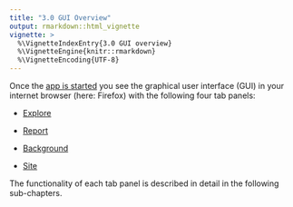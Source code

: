 ```yaml
---
title: "3.0 GUI Overview"
output: rmarkdown::html_vignette
vignette: >
  %\VignetteIndexEntry{3.0 GUI overview}
  %\VignetteEngine{knitr::rmarkdown}
  %\VignetteEncoding{UTF-8}
---
```


Once the [app is started](A2_app_start.html) you see the graphical user interface 
(GUI) in your internet browser (here: Firefox) with the following four tab panels: 

-	[Explore](A3_1_gui_explore.html)

-	[Report](A3_2_gui_report.html)

-	[Background](A3_3_gui_background.html)

-	[Site](A3_4_gui_site.html)

The functionality of each tab panel is described in detail in the following 
sub-chapters.
